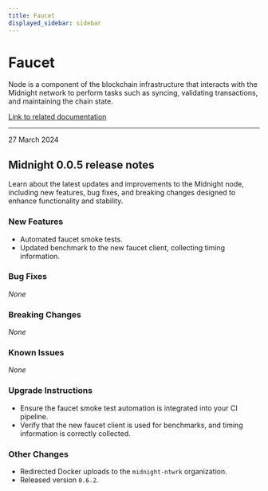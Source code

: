 ```yaml
---
title: Faucet
displayed_sidebar: sidebar
---
```


# Faucet

Node is a component of the blockchain infrastructure that interacts with the Midnight network to perform tasks such as syncing, validating transactions, and maintaining the chain state.

[Link to related documentation](../../develop/nodes-and-dapps/node-endpoints)

---

<div 
  style={{
    marginTop: '0',
    fontSize: '1rem',
    fontWeight: 'normal',
    marginBottom: '0.5rem'
  }}
>
  27 March 2024
</div>

## Midnight 0.0.5 release notes

Learn about the latest updates and improvements to the Midnight node, including new features, bug fixes, and breaking changes designed to enhance functionality and stability.

### New Features
- Automated faucet smoke tests.  
- Updated benchmark to the new faucet client, collecting timing information.  

### Bug Fixes
_None_

### Breaking Changes
_None_

### Known Issues
_None_

### Upgrade Instructions
- Ensure the faucet smoke test automation is integrated into your CI pipeline.  
- Verify that the new faucet client is used for benchmarks, and timing information is correctly collected.  

### Other Changes
- Redirected Docker uploads to the `midnight-ntwrk` organization.  
- Released version `0.6.2`.  
